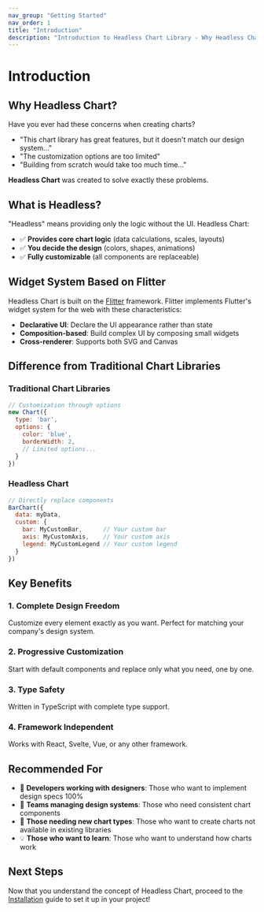 ```yaml
---
nav_group: "Getting Started"
nav_order: 1
title: "Introduction"
description: "Introduction to Headless Chart Library - Why Headless Chart?"
---
```


# Introduction

## Why Headless Chart?

Have you ever had these concerns when creating charts?

- "This chart library has great features, but it doesn't match our design system..."
- "The customization options are too limited"
- "Building from scratch would take too much time..."

**Headless Chart** was created to solve exactly these problems.

## What is Headless?

"Headless" means providing only the logic without the UI. Headless Chart:

- ✅ **Provides core chart logic** (data calculations, scales, layouts)
- ✅ **You decide the design** (colors, shapes, animations)
- ✅ **Fully customizable** (all components are replaceable)

## Widget System Based on Flitter

Headless Chart is built on the [Flitter](https://github.com/meursyphus/flitter) framework. Flitter implements Flutter's widget system for the web with these characteristics:

- **Declarative UI**: Declare the UI appearance rather than state
- **Composition-based**: Build complex UI by composing small widgets
- **Cross-renderer**: Supports both SVG and Canvas

## Difference from Traditional Chart Libraries

### Traditional Chart Libraries
```javascript
// Customization through options
new Chart({
  type: 'bar',
  options: {
    color: 'blue',
    borderWidth: 2,
    // Limited options...
  }
})
```

### Headless Chart
```javascript
// Directly replace components
BarChart({
  data: myData,
  custom: {
    bar: MyCustomBar,      // Your custom bar
    axis: MyCustomAxis,    // Your custom axis
    legend: MyCustomLegend // Your custom legend
  }
})
```

## Key Benefits

### 1. Complete Design Freedom
Customize every element exactly as you want. Perfect for matching your company's design system.

### 2. Progressive Customization
Start with default components and replace only what you need, one by one.

### 3. Type Safety
Written in TypeScript with complete type support.

### 4. Framework Independent
Works with React, Svelte, Vue, or any other framework.

## Recommended For

- 🎨 **Developers working with designers**: Those who want to implement design specs 100%
- 🏢 **Teams managing design systems**: Those who need consistent chart components
- 🚀 **Those needing new chart types**: Those who want to create charts not available in existing libraries
- 💡 **Those who want to learn**: Those who want to understand how charts work

## Next Steps

Now that you understand the concept of Headless Chart, proceed to the [Installation](./02.installation.mdx) guide to set it up in your project!